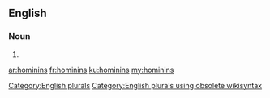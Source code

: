 ==English==

===Noun===
{{head|en}}

# {{plural of|hominin}}

[[Category:English plurals]][[Category:English plurals using obsolete wikisyntax]]

[[ar:hominins]]
[[fr:hominins]]
[[ku:hominins]]
[[my:hominins]]